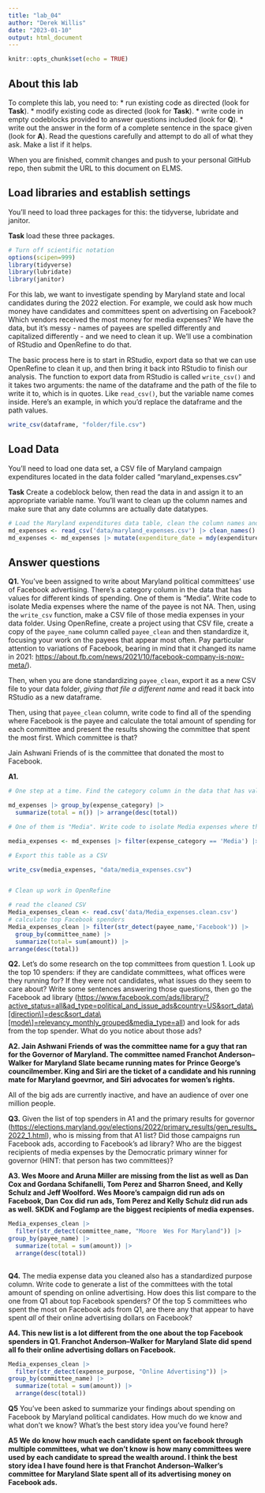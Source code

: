 ```yaml
---
title: "lab_04"
author: "Derek Willis"
date: "2023-01-10"
output: html_document
---
```


```r
knitr::opts_chunk$set(echo = TRUE)
```

## About this lab

To complete this lab, you need to: \* run existing code as directed (look for **Task**). \* modify existing code as directed (look for **Task**). \* write code in empty codeblocks provided to answer questions included (look for **Q**). \* write out the answer in the form of a complete sentence in the space given (look for **A**). Read the questions carefully and attempt to do all of what they ask. Make a list if it helps.

When you are finished, commit changes and push to your personal GitHub repo, then submit the URL to this document on ELMS.

## Load libraries and establish settings

You'll need to load three packages for this: the tidyverse, lubridate and janitor.

**Task** load these three packages.

```r
# Turn off scientific notation
options(scipen=999)
library(tidyverse)
library(lubridate)
library(janitor)
```

For this lab, we want to investigate spending by Maryland state and local candidates during the 2022 election. For example, we could ask how much money have candidates and committees spent on advertising on Facebook? Which vendors received the most money for media expenses? We have the data, but it's messy - names of payees are spelled differently and capitalized differently - and we need to clean it up. We'll use a combination of RStudio and OpenRefine to do that.

The basic process here is to start in RStudio, export data so that we can use OpenRefine to clean it up, and then bring it back into RStudio to finish our analysis. The function to export data from RStudio is called `write_csv()` and it takes two arguments: the name of the dataframe and the path of the file to write it to, which is in quotes. Like `read_csv()`, but the variable name comes inside. Here's an example, in which you'd replace the dataframe and the path values.

```r
write_csv(dataframe, "folder/file.csv")
```

## Load Data

You'll need to load one data set, a CSV file of Maryland campaign expenditures located in the data folder called "maryland_expenses.csv"

**Task** Create a codeblock below, then read the data in and assign it to an appropriate variable name. You'll want to clean up the column names and make sure that any date columns are actually date datatypes.

```r
# Load the Maryland expenditures data table, clean the column names and convert columns with dates into actual dates.
md_expenses <- read_csv('data/maryland_expenses.csv') |> clean_names()
md_expenses <- md_expenses |> mutate(expenditure_date = mdy(expenditure_date))
```

## Answer questions

**Q1.** You've been assigned to write about Maryland political committees' use of Facebook advertising. There's a category column in the data that has values for different kinds of spending. One of them is "Media". Write code to isolate Media expenses where the name of the payee is not NA. Then, using the `write_csv` function, make a CSV file of those media expenses in your data folder. Using OpenRefine, create a project using that CSV file, create a copy of the `payee_name` column called `payee_clean` and then standardize it, focusing your work on the payees that appear most often. Pay particular attention to variations of Facebook, bearing in mind that it changed its name in 2021: <https://about.fb.com/news/2021/10/facebook-company-is-now-meta/>).

Then, when you are done standardizing `payee_clean`, export it as a new CSV file to your data folder, *giving that file a different name* and read it back into RStudio as a new dataframe.

Then, using that `payee_clean` column, write code to find all of the spending where Facebook is the payee and calculate the total amount of spending for each committee and present the results showing the committee that spent the most first. Which committee is that?

Jain Ashwani Friends of is the committee that donated the most to Facebook.

**A1.**

```r
# One step at a time. Find the category column in the data that has values for different kinds of spending.

md_expenses |> group_by(expense_category) |> 
  summarize(total = n()) |> arrange(desc(total))
```

```r
# One of them is "Media". Write code to isolate Media expenses where the name of the payee is not NA. They key here is using (!is.na(payee_name)) within a function

media_expenses <- md_expenses |> filter(expense_category == 'Media') |> filter(!is.na(payee_name)) 


```

```r
# Export this table as a CSV

write_csv(media_expenses, "data/media_expenses.csv")


# Clean up work in OpenRefine

```

```r
# read the cleaned CSV 
Media_expenses_clean <- read.csv('data/Media_expenses.clean.csv')
# calculate top Facebook spenders
Media_expenses_clean |> filter(str_detect(payee_name,'Facebook')) |>
  group_by(committee_name) |>
  summarize(total= sum(amount)) |>
arrange(desc(total))
```

**Q2.** Let's do some research on the top committees from question 1. Look up the top 10 spenders: if they are candidate committees, what offices were they running for? If they were not candidates, what issues do they seem to care about? Write some sentences answering those questions, then go the Facebook ad library ([https://www.facebook.com/ads/library/?active_status=all&ad_type=political_and_issue_ads&country=US&sort_data\\[direction\\]=desc&sort_data\\[mode\\]=relevancy_monthly_grouped&media_type=all](https://www.facebook.com/ads/library/?active_status=all&ad_type=political_and_issue_ads&country=US&sort_data%5Bdirection%5D=desc&sort_data%5Bmode%5D=relevancy_monthly_grouped&media_type=all){.uri}) and look for ads from the top spender. What do you notice about those ads?

**A2. Jain Ashwani Friends of was the committee name for a guy that ran for the Governor of Maryland. The committee named Franchot Anderson--Walker for Maryland Slate became running mates for Prince George's councilmember. King and Siri are the ticket of a candidate and his running mate for Maryland goevrnor, and Siri advocates for women's rights.**

All of the big ads are currently inactive, and have an audience of over one million people.

**Q3.** Given the list of top spenders in A1 and the primary results for governor (<https://elections.maryland.gov/elections/2022/primary_results/gen_results_2022_1.html>), who is missing from that A1 list? Did those campaigns run Facebook ads, according to Facebook's ad library? Who are the biggest recipients of media expenses by the Democratic primary winner for governor (HINT: that person has two committees)?

**A3. Wes Moore and Aruna Miller are missing from the list as well as Dan Cox and Gordana Schifanelli, Tom Perez and Sharron Sneed, and Kelly Schulz and Jeff Woolford. Wes Moore's campaign did run ads on Facebook, Dan Cox did run ads, Tom Perez and Kelly Schulz did run ads as well. SKDK and Foglamp are the biggest recipients of media expenses.**

```r
Media_expenses_clean |> 
  filter(str_detect(committee_name, "Moore  Wes For Maryland")) |>
group_by(payee_name) |>
  summarize(total = sum(amount)) |>
  arrange(desc(total))
  

```

**Q4.** The media expense data you cleaned also has a standardized purpose column. Write code to generate a list of the committees with the total amount of spending on online advertising. How does this list compare to the one from Q1 about top Facebook spenders? Of the top 5 committees who spent the most on Facebook ads from Q1, are there any that appear to have spent *all* of their online advertising dollars on Facebook?

**A4. This new list is a lot different from the one about the top Facebook spenders in Q1. Franchot Anderson--Walker for Maryland Slate did spend all fo their online advertising dollars on Facebook.**

```r
Media_expenses_clean |> 
  filter(str_detect(expense_purpose, "Online Advertising")) |>
group_by(committee_name) |>
  summarize(total = sum(amount)) |>
  arrange(desc(total))

```

**Q5** You've been asked to summarize your findings about spending on Facebook by Maryland political candidates. How much do we know and what don't we know? What's the best story idea you've found here?

**A5 We do know how much each candidate spent on facebook through multiple committees, what we don't know is how many committees were used by each candidate to spread the wealth around. I think the best story idea I have found here is that Franchot Anderson--Walker's committee for Maryland Slate spent all of its advertising money on Facebook ads.**

